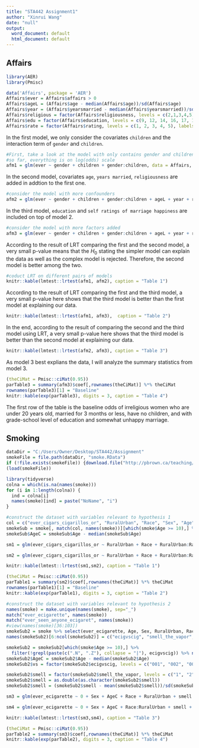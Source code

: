 ---
title: "STA442 Assignment1"
author: "Xinrui Wang"
date: "null"
output:
  word_document: default
  html_document: default
---
## Affairs
```{r, echo = TRUE, eval = TRUE, message = FALSE}
library(AER)
library(Pmisc)

data('Affairs', package = 'AER')
Affairs$ever = Affairs$affairs > 0 
Affairs$ageL = (Affairs$age - median(Affairs$age))/sd(Affairs$age)
Affairs$year = (Affairs$yearsmarried - median(Affairs$yearsmarried))/sd(Affairs$yearsmarried)
Affairs$religious = factor(Affairs$religiousness, levels = c(2,1,3,4,5), labels = c('no','anti','low','med','high'))
Affairs$edu = factor(Affairs$education, levels = c(9, 12, 14, 16, 17, 18, 20), labels = c('grade', 'high', 'college', 'college grade', 'grad', 'master', 'PHD and above'))
Affairs$rate = factor(Affairs$rating, levels = c(1, 2, 3, 4, 5), labels = c('very unhappy', 'somewhat unhappy', 'average', 'happier than average', 'very happy'))
```
In the first model, we only consider the covariates `children` and the interaction term of `gender` and `children`. 
```{r, echo = TRUE, eval = TRUE, message = FALSE}
#First, take a look at the model with only contains gender and children
#so far, everything is on log(odds) scale
afm1 = glm(ever ~ gender + children + gender:children, data = Affairs, family = 'binomial')
```
In the second model, covariates `age`, `years married`, `religiousness` are added in addtion to the first one. 
```{r, echo = TRUE, eval = TRUE, message = FALSE}
#consider the model with more confounders
afm2 = glm(ever ~ gender + children + gender:children + ageL + year + religious, data = Affairs, family = 'binomial')
```
In the third model, `education` and `self ratings of marriage happiness` are included on top of model 2.
```{r, echo = TRUE, eval = TRUE, message = FALSE}
#consider the model with more factors added
afm3 = glm(ever ~ gender + children + gender:children + ageL + year + religious + edu + rate, data = Affairs, family = 'binomial')
```
According to the result of LRT comparing the first and the second model, a very small p-value means that the $H_0$ stating the simpler model can explain the data as well as the complex model is rejected. Therefore, the second model is better among the two. 
```{r, echo = TRUE, eval = TRUE, message = FALSE}
#coduct LRT on different pairs of models
knitr::kable(lmtest::lrtest(afm1, afm2), caption = "Table 1")
```
According to the result of LRT comparing the first and the third model, a very small p-value here shows that the third model is better than the first model at explaining our data.
```{r, echo = TRUE, eval = TRUE, message = FALSE}
knitr::kable(lmtest::lrtest(afm1, afm3),  caption = "Table 2")
```
In the end, according to the result of comparing the second and the third model using LRT, a very small p-value here shows that the third model is better than the second model at explaining our data.
```{r, echo = TRUE, eval = TRUE, message = FALSE}
knitr::kable(lmtest::lrtest(afm2, afm3), caption = "Table 3")
```
As model 3 best explians the data, I will analyze the summary statistics from model 3.

```{r, echo = TRUE, eval = TRUE, message = FALSE}
(theCiMat = Pmisc::ciMat(0.95))
parTable3 = summary(afm3)$coef[,rownames(theCiMat)] %*% theCiMat
rownames(parTable3)[1] = "Baseline"
knitr::kable(exp(parTable3), digits = 3, caption = "Table 4")
```
The first row of the table is the baseline odds of irreligious women who are under 20 years old, married for 3 months or less, have no children, and with grade-school level of education and somewhat unhappy marriage.

## Smoking
```{r}
dataDir = "C:/Users/Owner/Desktop/STA442/Assignment" 
smokeFile = file.path(dataDir, "smoke.RData") 
if (!file.exists(smokeFile)) {download.file("http://pbrown.ca/teaching/appliedstats/data/smoke.RData", smokeFile)} 
(load(smokeFile))
```

```{r, eval=TRUE, echo=TRUE, message=FALSE}
library(tidyverse)
colna = which(is.na(names(smoke)))
for (i in 1:length(colna)) {
  ind = colna[i]
  names(smoke)[ind] = paste("NoName", "i")
}
```

```{r, eval=TRUE, echo=TRUE, message=FALSE}
#construct the dataset with variables relevant to hypothesis 1
col = c("ever_cigars_cigarillos_or", "RuralUrban", "Race", "Sex", "Age")
smokeSub = smoke[, match(col, names(smoke))][which(smoke$Age >= 10),] %>% na.omit()
smokeSub$AgeC = smokeSub$Age - median(smokeSub$Age)
```


```{r, eval=TRUE, echo=TRUE, message=FALSE}
sm1 = glm(ever_cigars_cigarillos_or ~ RuralUrban + Race + RuralUrban:Race, family = binomial(link = "logit"), data = smokeSub)
``` 

```{r}
sm2 = glm(ever_cigars_cigarillos_or ~ RuralUrban + Race + RuralUrban:Race + AgeC + Sex, family = binomial(link = "logit"), data = smokeSub)
``` 

```{r, eval=TRUE, echo=TRUE, message=FALSE}
knitr::kable(lmtest::lrtest(sm1,sm2), caption = "Table 1")
```

```{r,eval=TRUE, echo=TRUE, message=FALSE}
(theCiMat = Pmisc::ciMat(0.95))
parTable1 = summary(sm2)$coef[,rownames(theCiMat)] %*% theCiMat
rownames(parTable1)[1] = "Baseline"
knitr::kable(exp(parTable1), digits = 3, caption = "Table 2")
```


```{r, eval=TRUE, echo=TRUE, message=FALSE}
#construct the dataset with variables relevant to hypothesis 2
names(smoke) = make.unique(names(smoke), sep="_")
match("ever_ecigarette", names(smoke))
match("ever_seen_anyone_ecigaret", names(smoke))
#view(names(smoke)[36:103])
smokeSub2 = smoke %>% select(ever_ecigarette, Age, Sex, RuralUrban, Race, Do_you_believe_that_eciga, how_many_days_smell_the_v, ever_seen_anyone_ecigaret)
names(smokeSub2)[6:ncol(smokeSub2)] = c("ecigvscig", "smell_the_vapor", "ecig_near_school")

smokeSub2 = smokeSub2[which(smoke$Age >= 10),] %>%
  filter(!grepl(paste(c(".N", ".Z"), collapse = "|"), ecigvscig)) %>% na.omit()
smokeSub2$AgeC = smokeSub2$Age - median(smokeSub2$Age)
smokeSub2$vs = factor(smokeSub2$ecigvscig, levels = c("001", "002", "003", "004", "005"), labels = c('Less','Equally','More','NeverEcig','Uncertain'))

smokeSub2$smell = factor(smokeSub2$smell_the_vapor, levels = c("1", "2", "3", "4", "5", "6", "7"), labels = c(0, 0.3, 0.8, 1.5, 2.9, 4.9, 6))
smokeSub2$smell = as.double(as.character(smokeSub2$smell))
smokeSub2$smell = (smokeSub2$smell - mean(smokeSub2$smell))/sd(smokeSub2$smell)
```

```{r}
sm3 = glm(ever_ecigarette ~ 0 + Sex + AgeC + Race + RuralUrban + smell + ecig_near_school + vs, family = binomial(link = "logit"), data = smokeSub2)
```

```{r}
sm4 = glm(ever_ecigarette ~ 0 + Sex + AgeC + Race:RuralUrban + smell + ecig_near_school + vs, family = binomial(link = "logit"), data = smokeSub2)
```

```{r, eval=TRUE, echo=TRUE, message=FALSE}
knitr::kable(lmtest::lrtest(sm3,sm4), caption = "Table 3")
```


```{r,eval=TRUE, echo=TRUE, message=FALSE}
(theCiMat = Pmisc::ciMat(0.95))
parTable2 = summary(sm3)$coef[,rownames(theCiMat)] %*% theCiMat
knitr::kable(exp(parTable2), digits = 3, caption = "Table 4")
```